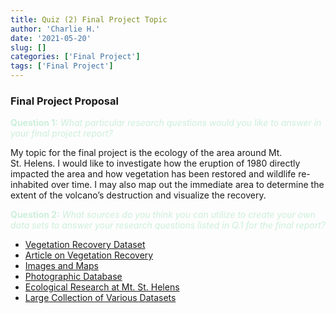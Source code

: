 ```yaml
---
title: Quiz (2) Final Project Topic
author: 'Charlie H.'
date: '2021-05-20'
slug: []
categories: ['Final Project']
tags: ['Final Project']
---
```


### **Final Project Proposal**

<span style = "color: #ccefdb;">**Question 1:** *What particular research questions would you like to answer in your final project report?*</span>

My topic for the final project is the ecology of the area around Mt. St. Helens. I would like to investigate how the eruption of 1980 directly impacted the area and how vegetation has been restored and wildlife re-inhabited over time. I may also map out the immediate area to determine the extent of the volcano’s destruction and visualize the recovery.

<span style = "color: #ccefdb;">**Question 2:** *What sources do you think you can utilize to create your own data sets to answer your research questions listed in Q.1 for the final report?*</span>

- [Vegetation Recovery Dataset](https://ecologicaldata.org/wiki/vegetation-mount-st-helens)
- [Article on Vegetation Recovery](https://www.researchgate.net/publication/240777594_Thirty_years_of_permanent_vegetation_plots_Mount_St_Helens_Washington_USA_Ecological_Archives_E091-152)
- [Images and Maps](https://storymaps.arcgis.com/stories/43b9356f42be4052ba1e7e87ec822c20)
- [Photographic Database](https://content.lib.washington.edu/mtsthelensweb/index.html)
- [Ecological Research at Mt. St. Helens](https://www.fs.usda.gov/pnw/projects/mount-st-helens)
- [Large Collection of Various Datasets](https://labs.wsu.edu/john-bishop/26-2/)


